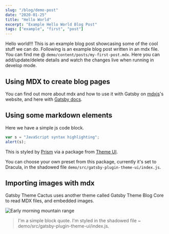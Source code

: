 ```yaml
---
slug: "/blog/demo-post"
date: "2020-01-25"
title: "Hello World"
excerpt: "Example Hello World Blog Post"
tags: ["example", "first", "post"]
---
```



Hello world!!! This is an example blog post showcasing some of the cool stuff we can do. Following is an example blog post written in an mdx file. You can find me @ `demo/content/posts/my-first-post.mdx`. Here you can add/update/delete details and watch the changes live when running in develop mode.

## Using MDX to create blog pages

You can find out more about mdx and how to use it with Gatsby on <Underline themeColor="text" hoverThemeColor="secondary">[mdxjs](https://mdxjs.com/getting-started "MDX JS getting started")</Underline>'s website, and here with <Underline themeColor="text" hoverThemeColor="secondary">[Gatsby docs](https://www.gatsbyjs.org/docs/mdx/ "Gatsby docs on mdx")</Underline>.

## Using some markdown elements

Here we have a simple js code block.

```javascript
var s = "JavaScript syntax highlighting";
alert(s);
```

This is styled by <Underline themeColor="text" hoverThemeColor="secondary">[Prism](https://prismjs.com/ "Prism website")</Underline> via a package from <Underline themeColor="text" hoverThemeColor="secondary">[Theme UI](https://theme-ui.com/packages/prism "Theme UI prism package")</Underline>.

You can choose your own preset from this package, currently it's set to Dracula, in the shadowed file `demo/src/gatsby-plugin-theme-ui/index.js`.

## Importing images with mdx

Gatsby Theme Cactus uses another theme called Gatsby Theme Blog Core to read MDX files, and embedded images.

![Early morning mountain range](../assets/landscape.jpg "Mountain range")

> I'm a simple block quote.
> I'm styled in the shadowed file ~ demo/src/gatsby-plugin-theme-ui/index.js.
